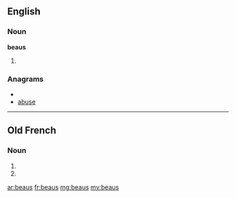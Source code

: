 ==English==

===Noun===
'''beaus'''
# {{plural of|[[beau]]}}

===Anagrams===
* {{alphagram|abesu}}
* [[abuse#English|abuse]]

----

==Old French==

===Noun===
{{infl|fro|adjective form}} {{m}}

# {{form of|Masculine nominative singular|beau|lang=fro}}
# {{form of|Masculine oblique plural|beau|lang=fro}}

[[ar:beaus]]
[[fr:beaus]]
[[mg:beaus]]
[[my:beaus]]